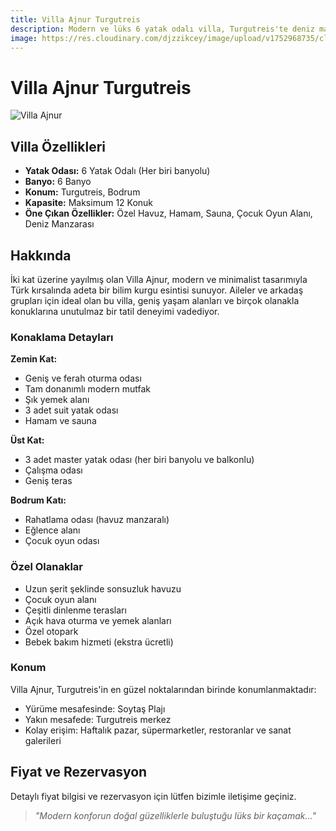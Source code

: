 ```yaml
---
title: Villa Ajnur Turgutreis
description: Modern ve lüks 6 yatak odalı villa, Turgutreis'te deniz manzaralı
image: https://res.cloudinary.com/djzzikcey/image/upload/v1752968735/clgvsonjbopjea9sd4jj.webp
---
```


# Villa Ajnur Turgutreis

![Villa Ajnur](https://res.cloudinary.com/djzzikcey/image/upload/v1752968735/clgvsonjbopjea9sd4jj.webp)

## Villa Özellikleri

- **Yatak Odası:** 6 Yatak Odalı (Her biri banyolu)
- **Banyo:** 6 Banyo
- **Konum:** Turgutreis, Bodrum
- **Kapasite:** Maksimum 12 Konuk
- **Öne Çıkan Özellikler:** Özel Havuz, Hamam, Sauna, Çocuk Oyun Alanı, Deniz Manzarası

## Hakkında

İki kat üzerine yayılmış olan Villa Ajnur, modern ve minimalist tasarımıyla Türk kırsalında adeta bir bilim kurgu esintisi sunuyor. Aileler ve arkadaş grupları için ideal olan bu villa, geniş yaşam alanları ve birçok olanakla konuklarına unutulmaz bir tatil deneyimi vadediyor.

### Konaklama Detayları

**Zemin Kat:**
- Geniş ve ferah oturma odası
- Tam donanımlı modern mutfak
- Şık yemek alanı
- 3 adet suit yatak odası
- Hamam ve sauna

**Üst Kat:**
- 3 adet master yatak odası (her biri banyolu ve balkonlu)
- Çalışma odası
- Geniş teras

**Bodrum Katı:**
- Rahatlama odası (havuz manzaralı)
- Eğlence alanı
- Çocuk oyun odası

### Özel Olanaklar

- Uzun şerit şeklinde sonsuzluk havuzu
- Çocuk oyun alanı
- Çeşitli dinlenme terasları
- Açık hava oturma ve yemek alanları
- Özel otopark
- Bebek bakım hizmeti (ekstra ücretli)

### Konum

Villa Ajnur, Turgutreis'in en güzel noktalarından birinde konumlanmaktadır:
- Yürüme mesafesinde: Soytaş Plajı
- Yakın mesafede: Turgutreis merkez
- Kolay erişim: Haftalık pazar, süpermarketler, restoranlar ve sanat galerileri

## Fiyat ve Rezervasyon

Detaylı fiyat bilgisi ve rezervasyon için lütfen bizimle iletişime geçiniz.

> *"Modern konforun doğal güzelliklerle buluştuğu lüks bir kaçamak..."*
